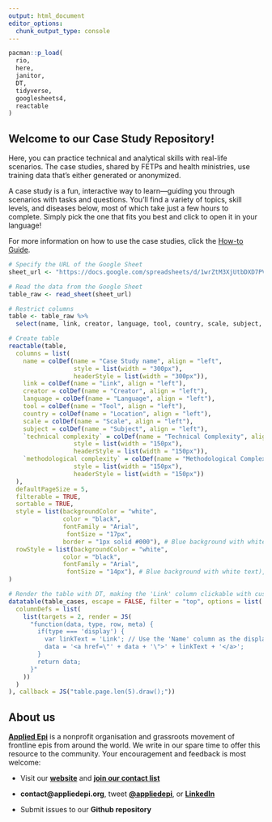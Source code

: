 ```yaml
---
output: html_document
editor_options: 
  chunk_output_type: console
---
```


```r
pacman::p_load(
  rio,
  here,
  janitor,
  DT,
  tidyverse,
  googlesheets4,
  reactable
)
```

## Welcome to our Case Study Repository!

Here, you can practice technical and analytical skills with real-life scenarios. The case studies, shared by FETPs and health ministries, use training data that’s either generated or anonymized.

A case study is a fun, interactive way to learn—guiding you through scenarios with tasks and questions. You’ll find a variety of topics, skill levels, and diseases below, most of which take just a few hours to complete. Simply pick the one that fits you best and click to open it in your language!

For more information on how to use the case studies, click the [How-to
Guide](instructions.html). 

```r

# Specify the URL of the Google Sheet
sheet_url <- "https://docs.google.com/spreadsheets/d/1wrZtM3XjUtbDXD7PVLOHdd-H92hq_-WAQoIpRatjhlc/edit?gid=598142358"

# Read the data from the Google Sheet
table_raw <- read_sheet(sheet_url)

# Restrict columns
table <- table_raw %>% 
  select(name, link, creator, language, tool, country, scale, subject, `technical complexity`, `methodological complexity`)

# Create table
reactable(table,
  columns = list(
    name = colDef(name = "Case Study name", align = "left",
                  style = list(width = "300px"),
                  headerStyle = list(width = "300px")),
    link = colDef(name = "Link", align = "left"),
    creator = colDef(name = "Creator", align = "left"),
    language = colDef(name = "Language", align = "left"),
    tool = colDef(name = "Tool", align = "left"),
    country = colDef(name = "Location", align = "left"),
    scale = colDef(name = "Scale", align = "left"),
    subject = colDef(name = "Subject", align = "left"),
    `technical complexity` = colDef(name = "Technical Complexity", align = "center",
                  style = list(width = "150px"),
                  headerStyle = list(width = "150px")),
    `methodological complexity` = colDef(name = "Methodological Complexity", align = "center",
                  style = list(width = "150px"),
                  headerStyle = list(width = "150px"))
  ),
  defaultPageSize = 5,
  filterable = TRUE,
  sortable = TRUE,
  style = list(backgroundColor = "white", 
               color = "black", 
               fontFamily = "Arial",  
                fontSize = "17px",
               border = "1px solid #000"), # Blue background with white text),
  rowStyle = list(backgroundColor = "white", 
               color = "black", 
               fontFamily = "Arial",  
                fontSize = "14px"), # Blue background with white text),
)


```


```r

# Render the table with DT, making the 'Link' column clickable with custom text
datatable(table_cases, escape = FALSE, filter = "top", options = list(
  columnDefs = list(
    list(targets = 2, render = JS(
      "function(data, type, row, meta) {
        if(type === 'display') {
          var linkText = 'Link'; // Use the 'Name' column as the display text
          data = '<a href=\"' + data + '\">' + linkText + '</a>';
        }
        return data;
      }"
    ))
  )
), callback = JS("table.page.len(5).draw();"))

```

## About us

[**Applied Epi**](https://www.appliedepi.org/) is a nonprofit organisation and grassroots movement of frontline epis from around the world. We write in our spare time to offer this resource to the community. Your encouragement and feedback is most welcome:

-   Visit our [**website**](https://www.appliedepi.org/) and [**join our contact list**](https://docs.google.com/forms/d/e/1FAIpQLSdtk7Mg32lYQ3ucbIM-kIwIRxgRwDfG5TJHsVAbFjQ1i6fwiw/viewform?usp=send_form)

-   **contact\@appliedepi.org**, tweet [**\@appliedepi**](https://x.com/appliedepi), or [**LinkedIn**](https://www.linkedin.com/company/appliedepi/?originalSubdomain=it)

-   Submit issues to our **Github repository**